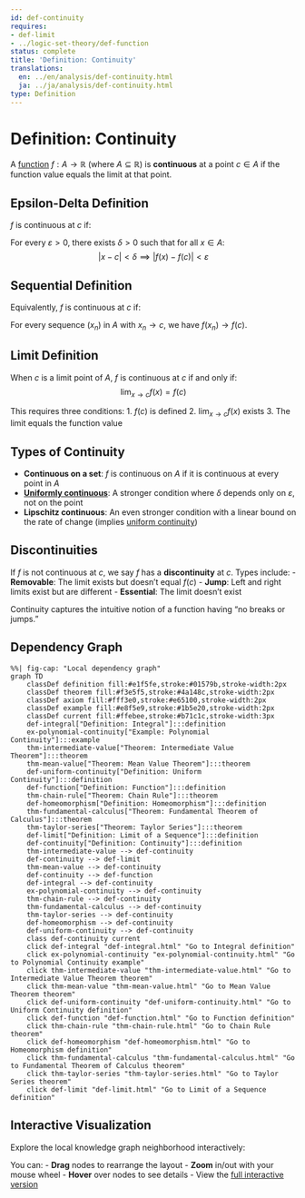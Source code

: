 ```yaml
---
id: def-continuity
requires:
- def-limit
- ../logic-set-theory/def-function
status: complete
title: 'Definition: Continuity'
translations:
  en: ../en/analysis/def-continuity.html
  ja: ../ja/analysis/def-continuity.html
type: Definition
---
```


# Definition: Continuity {#def-continuity}

A [function](../logic-set-theory/def-function.qmd) $f: A \to \mathbb{R}$ (where $A \subseteq \mathbb{R}$) is **continuous** at a point $c \in A$ if the function value equals the limit at that point.

## Epsilon-Delta Definition

$f$ is continuous at $c$ if:

For every $\varepsilon > 0$, there exists $\delta > 0$ such that for all $x \in A$:
$$|x - c| < \delta \implies |f(x) - f(c)| < \varepsilon$$

## Sequential Definition

Equivalently, $f$ is continuous at $c$ if:

For every sequence $(x_n)$ in $A$ with $x_n \to c$, we have $f(x_n) \to f(c)$.

## Limit Definition

When $c$ is a limit point of $A$, $f$ is continuous at $c$ if and only if:
$$\lim_{x \to c} f(x) = f(c)$$

This requires three conditions:
1. $f(c)$ is defined
2. $\lim_{x \to c} f(x)$ exists
3. The limit equals the function value

## Types of Continuity

- **Continuous on a set**: $f$ is continuous on $A$ if it is continuous at every point in $A$
- **[Uniformly continuous](def-uniform-continuity.qmd)**: A stronger condition where $\delta$ depends only on $\varepsilon$, not on the point
- **Lipschitz continuous**: An even stronger condition with a linear bound on the rate of change (implies [uniform continuity](def-uniform-continuity.qmd))

## Discontinuities

If $f$ is not continuous at $c$, we say $f$ has a **discontinuity** at $c$. Types include:
- **Removable**: The limit exists but doesn't equal $f(c)$
- **Jump**: Left and right limits exist but are different
- **Essential**: The limit doesn't exist

Continuity captures the intuitive notion of a function having "no breaks or jumps."

## Dependency Graph

```mermaid
%%| fig-cap: "Local dependency graph"
graph TD
    classDef definition fill:#e1f5fe,stroke:#01579b,stroke-width:2px
    classDef theorem fill:#f3e5f5,stroke:#4a148c,stroke-width:2px
    classDef axiom fill:#fff3e0,stroke:#e65100,stroke-width:2px
    classDef example fill:#e8f5e9,stroke:#1b5e20,stroke-width:2px
    classDef current fill:#ffebee,stroke:#b71c1c,stroke-width:3px
    def-integral["Definition: Integral"]:::definition
    ex-polynomial-continuity["Example: Polynomial Continuity"]:::example
    thm-intermediate-value["Theorem: Intermediate Value Theorem"]:::theorem
    thm-mean-value["Theorem: Mean Value Theorem"]:::theorem
    def-uniform-continuity["Definition: Uniform Continuity"]:::definition
    def-function["Definition: Function"]:::definition
    thm-chain-rule["Theorem: Chain Rule"]:::theorem
    def-homeomorphism["Definition: Homeomorphism"]:::definition
    thm-fundamental-calculus["Theorem: Fundamental Theorem of Calculus"]:::theorem
    thm-taylor-series["Theorem: Taylor Series"]:::theorem
    def-limit["Definition: Limit of a Sequence"]:::definition
    def-continuity["Definition: Continuity"]:::definition
    thm-intermediate-value --> def-continuity
    def-continuity --> def-limit
    thm-mean-value --> def-continuity
    def-continuity --> def-function
    def-integral --> def-continuity
    ex-polynomial-continuity --> def-continuity
    thm-chain-rule --> def-continuity
    thm-fundamental-calculus --> def-continuity
    thm-taylor-series --> def-continuity
    def-homeomorphism --> def-continuity
    def-uniform-continuity --> def-continuity
    class def-continuity current
    click def-integral "def-integral.html" "Go to Integral definition"
    click ex-polynomial-continuity "ex-polynomial-continuity.html" "Go to Polynomial Continuity example"
    click thm-intermediate-value "thm-intermediate-value.html" "Go to Intermediate Value Theorem theorem"
    click thm-mean-value "thm-mean-value.html" "Go to Mean Value Theorem theorem"
    click def-uniform-continuity "def-uniform-continuity.html" "Go to Uniform Continuity definition"
    click def-function "def-function.html" "Go to Function definition"
    click thm-chain-rule "thm-chain-rule.html" "Go to Chain Rule theorem"
    click def-homeomorphism "def-homeomorphism.html" "Go to Homeomorphism definition"
    click thm-fundamental-calculus "thm-fundamental-calculus.html" "Go to Fundamental Theorem of Calculus theorem"
    click thm-taylor-series "thm-taylor-series.html" "Go to Taylor Series theorem"
    click def-limit "def-limit.html" "Go to Limit of a Sequence definition"
```

## Interactive Visualization

Explore the local knowledge graph neighborhood interactively:

::: {.graph-viz data-id="def-continuity" data-width="700" data-height="500"}
:::

You can:
- **Drag** nodes to rearrange the layout
- **Zoom** in/out with your mouse wheel
- **Hover** over nodes to see details
- View the [full interactive version](../../output/interactive/def-continuity.html){target="_blank"}
